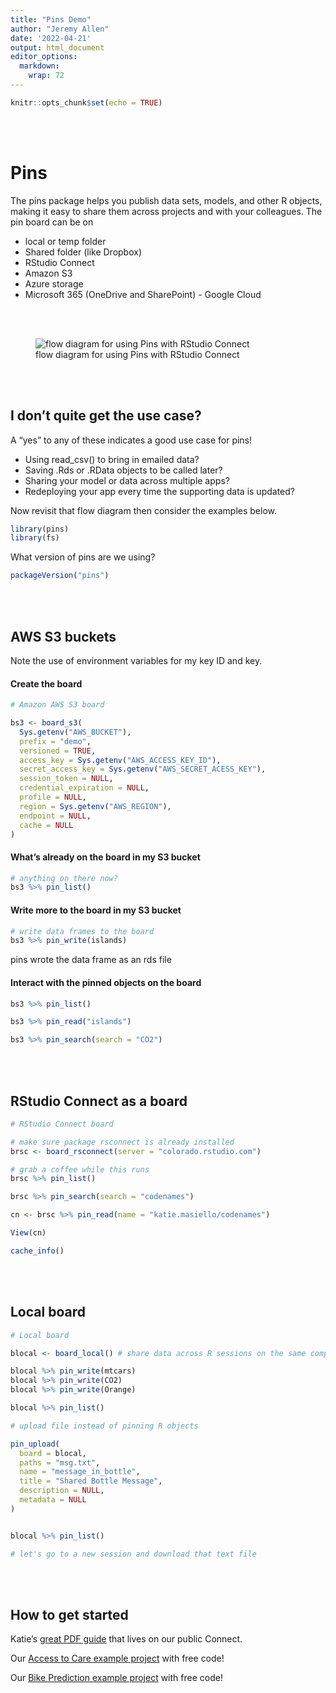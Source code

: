 ```yaml
---
title: "Pins Demo"
author: "Jeremy Allen"
date: '2022-04-21'
output: html_document
editor_options: 
  markdown: 
    wrap: 72
---
```


```r
knitr::opts_chunk$set(echo = TRUE) 
```

<br>
<br>

# Pins

The pins package helps you publish data sets, models, and other R
objects, making it easy to share them across projects and with your
colleagues. The pin board can be on

-   local or temp folder
-   Shared folder (like Dropbox)
-   RStudio Connect
-   Amazon S3
-   Azure storage
-   Microsoft 365 (OneDrive and SharePoint) - Google Cloud

<br> <br>

![flow diagram for using Pins with RStudio
Connect](example_pins_workflow.png)

<br> <br>

## I don't quite get the use case?

A "yes" to any of these indicates a good use case for pins!

-   Using read_csv() to bring in emailed data?
-   Saving .Rds or .RData objects to be called later?
-   Sharing your model or data across multiple apps?
-   Redeploying your app every time the supporting data is updated?

Now revisit that flow diagram then consider the examples below.

```r

library(pins)
library(fs)

```

What version of pins are we using?

```r

packageVersion("pins")

```

<br>
<br>

## AWS S3 buckets

Note the use of environment variables for my key ID and key.

#### Create the board

```r

# Amazon AWS S3 board

bs3 <- board_s3(
  Sys.getenv("AWS_BUCKET"),
  prefix = "demo",
  versioned = TRUE,
  access_key = Sys.getenv("AWS_ACCESS_KEY_ID"),
  secret_access_key = Sys.getenv("AWS_SECRET_ACESS_KEY"),
  session_token = NULL,
  credential_expiration = NULL,
  profile = NULL,
  region = Sys.getenv("AWS_REGION"),
  endpoint = NULL,
  cache = NULL
)

```

#### What's already on the board in my S3 bucket

```r

# anything on there now?
bs3 %>% pin_list()

```

#### Write more to the board in my S3 bucket

```r

# write data frames to the board
bs3 %>% pin_write(islands)

```

pins wrote the data frame as an rds file

#### Interact with the pinned objects on the board

```r

bs3 %>% pin_list()

bs3 %>% pin_read("islands")

bs3 %>% pin_search(search = "CO2")

```

<br>
<br>

## RStudio Connect as a board

```r

# RStudio Connect board

# make sure package rsconnect is already installed
brsc <- board_rsconnect(server = "colorado.rstudio.com")

# grab a coffee while this runs
brsc %>% pin_list()

brsc %>% pin_search(search = "codenames")

cn <- brsc %>% pin_read(name = "katie.masiello/codenames")

View(cn)

cache_info()

```

<br>
<br>

## Local board

```r

# Local board

blocal <- board_local() # share data across R sessions on the same computer

blocal %>% pin_write(mtcars)
blocal %>% pin_write(CO2)
blocal %>% pin_write(Orange)

blocal %>% pin_list()

# upload file instead of pinning R objects

pin_upload(
  board = blocal,
  paths = "msg.txt",
  name = "message_in_bottle",
  title = "Shared Bottle Message",
  description = NULL,
  metadata = NULL
)


blocal %>% pin_list()

# let's go to a new session and download that text file

```

<br>
<br>

## How to get started

Katie's [great PDF
guide](https://colorado.rstudio.com/rsc/protip-pins/protip_pins.pdf "Katie's getting started guide!")
that lives on our public Connect.

Our [Access to Care example
project](https://solutions.rstudio.com/example/access_to_care/) with
free code!

Our [Bike Prediction example
project](https://solutions.rstudio.com/example/bike_predict/) with free
code!

